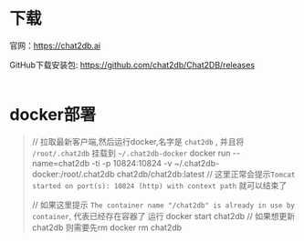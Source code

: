 # 下载  
官网：https://chat2db.ai  


GitHub下载安装包: https://github.com/chat2db/Chat2DB/releases  
<br/>

# docker部署
>  // 拉取最新客户端,然后运行docker,名字是 `chat2db` , 并且将 `/root/.chat2db` 挂载到 `~/.chat2db-docker`
>  docker run --name=chat2db -ti -p 10824:10824 -v ~/.chat2db-docker:/root/.chat2db  chat2db/chat2db:latest
>  // 这里正常会提示`Tomcat started on port(s): 10824 (http) with context path` 就可以结束了
>
>  // 如果这里提示  `The container name "/chat2db" is already in use by container`, 代表已经存在容器了 运行
>  docker start chat2db
>  // 如果想更新chat2db 则需要先rm
>  docker rm chat2db